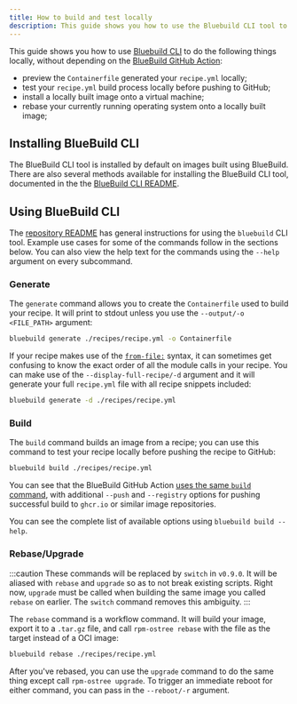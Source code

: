 ```yaml
---
title: How to build and test locally
description: This guide shows you how to use the Bluebuild CLI tool to test images in your local development environment before pushing them to GitHub.
---
```


[bluebuild-cli-repo]: https://github.com/blue-build/cli
[bluebuild-cli-readme]: https://github.com/blue-build/cli?tab=readme-ov-file
[bluebuild-cli-readme-howtouse]: https://github.com/blue-build/cli?tab=readme-ov-file#how-to-use
[bluebuild-cli-ghaction]: https://github.com/blue-build/github-action/
[bluebuild-cli-ghaction-build]: https://github.com/blue-build/github-action/blob/main/action.yml#L89-L99
[bluebuild-cli-from-file]: https://blue-build.org/how-to/multiple-files/
[refactor-discussion]: https://github.com/blue-build/cli/issues/65

This guide shows you how to use [Bluebuild CLI][bluebuild-cli-repo] to do the following things locally, without depending on the [BlueBuild GitHub Action][bluebuild-cli-ghaction]:

- preview the `Containerfile` generated your `recipe.yml` locally;
- test your `recipe.yml` build process locally before pushing to GitHub;
- install a locally built image onto a virtual machine;
- rebase your currently running operating system onto a locally built image;

## Installing BlueBuild CLI

The BlueBuild CLI tool is installed by default on images built using BlueBuild. There are also several methods available for installing the BlueBuild CLI tool, documented in the the [BlueBuild CLI README][bluebuild-cli-readme].

## Using BlueBuild CLI

The [repository README][bluebuild-cli-readme-howtouse] has general instructions for using the `bluebuild` CLI tool. Example use cases for some of the commands follow in the sections below. You can also view the help text for the commands using the `--help` argument on every subcommand.

### Generate

The `generate` command allows you to create the `Containerfile` used to build your recipe. It will print to stdout unless you use the `--output/-o <FILE_PATH>` argument:

```bash
bluebuild generate ./recipes/recipe.yml -o Containerfile
```

If your recipe makes use of the [`from-file:`][bluebuild-cli-from-file] syntax, it can sometimes get confusing to know the exact order of all the module calls in your recipe. You can make use of the `--display-full-recipe/-d` argument and it will generate your full `recipe.yml` file with all recipe snippets included:

```bash
bluebuild generate -d ./recipes/recipe.yml
```


### Build

The `build` command builds an image from a recipe; you can use this command to test your recipe locally before pushing the recipe to GitHub:

```bash
bluebuild build ./recipes/recipe.yml
```

You can see that the BlueBuild GitHub Action [uses the same `build` command][bluebuild-cli-ghaction-build], with additional `--push` and `--registry` options for pushing successful build to `ghcr.io` or similar image repositories.

You can see the complete list of available options using `bluebuild build --help`.

### Rebase/Upgrade

:::caution
These commands will be replaced by `switch` in `v0.9.0`. It will be aliased with `rebase` and `upgrade` so as to not break existing scripts. Right now, `upgrade` must be called when building the same image you called `rebase` on earlier. The `switch` command removes this ambiguity.
:::

The `rebase` command is a workflow command. It will build your image, export it to a `.tar.gz` file, and call `rpm-ostree rebase` with the file as the target instead of a OCI image:

```bash
bluebuild rebase ./recipes/recipe.yml
```

After you've rebased, you can use the `upgrade` command to do the same thing except call `rpm-ostree upgrade`. To trigger an immediate reboot for either command, you can pass in the `--reboot/-r` argument.
